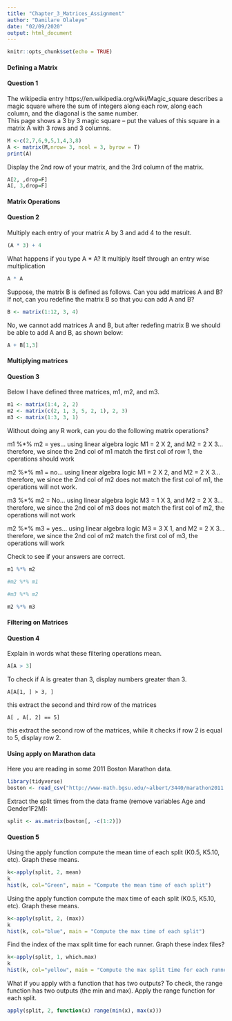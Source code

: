 ```yaml
---
title: "Chapter_3_Matrices_Assignment"
author: "Damilare Olaleye"
date: "02/09/2020"
output: html_document
---
```


```r
knitr::opts_chunk$set(echo = TRUE)
```

#### Defining a Matrix

#### Question 1

The wikipedia entry https://en.wikipedia.org/wiki/Magic_square describes a magic square where the sum of integers along each row, along each column, and the diagonal is the same number.  
This page shows a 3 by 3 magic square -- put the values of this square in a matrix A with 3 rows and 3 columns.

```r
M <-c(2,7,6,9,5,1,4,3,8)
A <- matrix(M,nrow= 3, ncol = 3, byrow = T) 
print(A)
```

Display the 2nd row of your matrix, and the 3rd column of the matrix.

```r
A[2, ,drop=F]
A[, 3,drop=F]
```

#### Matrix Operations

#### Question 2

Multiply each entry of your matrix A by 3 and add 4 to the result.

```r
(A * 3) + 4
```

What happens if you type A * A?
It multiply itself through an entry wise multiplication 

```r
A * A
```

Suppose, the matrix B is defined as follows.  Can you add matrices A and B?  If not, can you redefine the matrix B so that you can add A and B?

```r
B <- matrix(1:12, 3, 4)
```
No, we cannot add matrices A and B, but after redefing matrix B we should be able to add A and B, as shown below: 
```r
A + B[1,3]
```

#### Multiplying matrices

#### Question 3

Below I have defined three matrices, m1, m2, and m3.

```r
m1 <- matrix(1:4, 2, 2)
m2 <- matrix(c(2, 1, 3, 5, 2, 1), 2, 3)
m3 <- matrix(1:3, 3, 1)
```


Without doing any R work, can you do the following matrix operations?

m1 %*% m2 = yes... using linear algebra logic M1 = 2 X 2, and M2 = 2 X 3... therefore, we since the 2nd col of m1 match the first col of row 1, the operations should work

m2 %*% m1 =  no... using linear algebra logic M1 = 2 X 2, and M2 = 2 X 3... therefore, we since the 2nd col of m2 does not match the first col of m1, the operations will not work. 

m3 %*% m2 =  No... using linear algebra logic M3 = 1 X 3, and M2 = 2 X 3... therefore, we since the 2nd col of m3 does not match the first col of m2, the operations will not work

m2 %*% m3 =  yes... using linear algebra logic M3 = 3 X 1, and M2 = 2 X 3... therefore, we since the 2nd col of m2  match the first col of m3, the operations will work


Check to see if your answers are correct.

```r
m1 %*% m2
```
```r
#m2 %*% m1
```

```r
#m3 %*% m2
```

```r
m2 %*% m3
```


#### Filtering on Matrices

#### Question 4

Explain in words what these filtering operations mean.

```r
A[A > 3]
```
To check if A is greater than 3, display numbers greater than 3.

```
A[A[1, ] > 3, ]
```
this extract the second and third row of the matrices
```
A[ , A[, 2] == 5]
```

this extract the second row of the matrices, while it checks if row 2 is equal to 5, display row 2.

#### Using apply on Marathon data

Here you are reading in some 2011 Boston Marathon data.

```r
library(tidyverse)
boston <- read_csv("http://www-math.bgsu.edu/~albert/3440/marathon2011.csv")
```

Extract the split times from the data frame (remove variables Age and Gender1F2M):

```r
split <- as.matrix(boston[, -c(1:2)])
```

#### Question 5

Using the apply function compute the mean time of each split (K0.5, K5.10, etc).  Graph these means.

```r
k<-apply(split, 2, mean)
k
hist(k, col="Green", main = "Compute the mean time of each split")
```


Using the apply function compute the max time of each split (K0.5, K5.10, etc).  Graph these means.
```r
k<-apply(split, 2, (max))
k
hist(k, col="blue", main = "Compute the max time of each split")
```


Find the index of the max split time for each runner.  Graph these index files?

```r
k<-apply(split, 1, which.max)
k
hist(k, col="yellow", main = "Compute the max split time for each runner")
```


What if you apply with a function that has two outputs?  To check, the range function has two outputs (the min and max).  Apply the range function for each split.

```r
apply(split, 2, function(x) range(min(x), max(x)))
```


